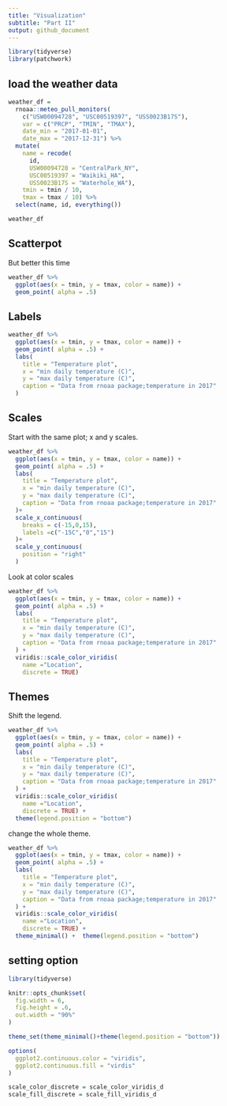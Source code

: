 ```yaml
---
title: "Visualization"
subtitle: "Part II"
output: github_document
---
```



```r
library(tidyverse)
library(patchwork)
```

## load the weather data

```r
weather_df = 
  rnoaa::meteo_pull_monitors(
    c("USW00094728", "USC00519397", "USS0023B17S"),
    var = c("PRCP", "TMIN", "TMAX"), 
    date_min = "2017-01-01",
    date_max = "2017-12-31") %>%
  mutate(
    name = recode(
      id, 
      USW00094728 = "CentralPark_NY", 
      USC00519397 = "Waikiki_HA",
      USS0023B17S = "Waterhole_WA"),
    tmin = tmin / 10,
    tmax = tmax / 10) %>%
  select(name, id, everything())

weather_df
```

## Scatterpot

But better this time

```r
weather_df %>% 
  ggplot(aes(x = tmin, y = tmax, color = name)) + 
  geom_point( alpha = .5)
```

## Labels

```r
weather_df %>% 
  ggplot(aes(x = tmin, y = tmax, color = name)) + 
  geom_point( alpha = .5) +
  labs(
    title = "Temperature plot",
    x = "min daily temperature (C)",
    y = "max daily temperature (C)",
    caption = "Data from rnoaa package;temperature in 2017"
  )
```


## Scales

Start with the same plot; x and y scales.

```r
weather_df %>% 
  ggplot(aes(x = tmin, y = tmax, color = name)) + 
  geom_point( alpha = .5) +
  labs(
    title = "Temperature plot",
    x = "min daily temperature (C)",
    y = "max daily temperature (C)",
    caption = "Data from rnoaa package;temperature in 2017"
  )+
  scale_x_continuous(
    breaks = c(-15,0,15),
    labels =c("-15C","0","15")
  )+
  scale_y_continuous(
    position = "right"
  )
```

Look at color scales

```r

weather_df %>% 
  ggplot(aes(x = tmin, y = tmax, color = name)) + 
  geom_point( alpha = .5) +
  labs(
    title = "Temperature plot",
    x = "min daily temperature (C)",
    y = "max daily temperature (C)",
    caption = "Data from rnoaa package;temperature in 2017"
  ) +
  viridis::scale_color_viridis(
    name ="Location",
    discrete = TRUE)
```


## Themes

Shift the legend.

```r
weather_df %>% 
  ggplot(aes(x = tmin, y = tmax, color = name)) + 
  geom_point( alpha = .5) +
  labs(
    title = "Temperature plot",
    x = "min daily temperature (C)",
    y = "max daily temperature (C)",
    caption = "Data from rnoaa package;temperature in 2017"
  ) +
  viridis::scale_color_viridis(
    name ="Location",
    discrete = TRUE) +
  theme(legend.position = "bottom")
```

change the whole theme.

```r
weather_df %>% 
  ggplot(aes(x = tmin, y = tmax, color = name)) + 
  geom_point( alpha = .5) +
  labs(
    title = "Temperature plot",
    x = "min daily temperature (C)",
    y = "max daily temperature (C)",
    caption = "Data from rnoaa package;temperature in 2017"
  ) +
  viridis::scale_color_viridis(
    name ="Location",
    discrete = TRUE) +
  theme_minimal() +  theme(legend.position = "bottom")
```

## setting option
```r
library(tidyverse)

knitr::opts_chunk$set(
  fig.width = 6,
  fig.height = .6,
  out.width = "90%"
)

theme_set(theme_minimal()+theme(legend.position = "bottom"))

options(
  ggplot2.continuous.color = "viridis",
  ggplot2.continuous.fill = "virdis"
)

scale_color_discrete = scale_color_viridis_d
scale_fill_discrete = scale_fill_viridis_d
```





